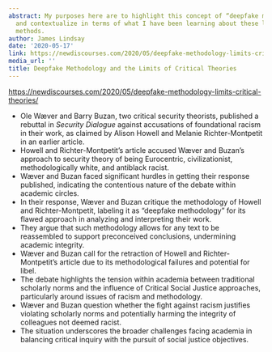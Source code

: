```yaml
---
abstract: My purposes here are to highlight this concept of “deepfake methodology”
  and contextualize in terms of what I have been learning about these lazy critical
  methods.
author: James Lindsay
date: '2020-05-17'
link: https://newdiscourses.com/2020/05/deepfake-methodology-limits-critical-theories/
media_url: ''
title: Deepfake Methodology and the Limits of Critical Theories
---
```

<https://newdiscourses.com/2020/05/deepfake-methodology-limits-critical-theories/>

- Ole Wæver and Barry Buzan, two critical security theorists, published a rebuttal in _Security Dialogue_ against accusations of foundational racism in their work, as claimed by Alison Howell and Melanie Richter-Montpetit in an earlier article.
- Howell and Richter-Montpetit's article accused Wæver and Buzan's approach to security theory of being Eurocentric, civilizationist, methodologically white, and antiblack racist.
- Wæver and Buzan faced significant hurdles in getting their response published, indicating the contentious nature of the debate within academic circles.
- In their response, Wæver and Buzan critique the methodology of Howell and Richter-Montpetit, labeling it as "deepfake methodology" for its flawed approach in analyzing and interpreting their work.
- They argue that such methodology allows for any text to be reassembled to support preconceived conclusions, undermining academic integrity.
- Wæver and Buzan call for the retraction of Howell and Richter-Montpetit's article due to its methodological failures and potential for libel.
- The debate highlights the tension within academia between traditional scholarly norms and the influence of Critical Social Justice approaches, particularly around issues of racism and methodology.
- Wæver and Buzan question whether the fight against racism justifies violating scholarly norms and potentially harming the integrity of colleagues not deemed racist.
- The situation underscores the broader challenges facing academia in balancing critical inquiry with the pursuit of social justice objectives.